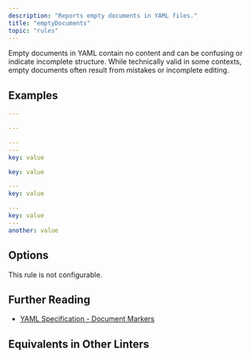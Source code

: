 ```yaml
---
description: "Reports empty documents in YAML files."
title: "emptyDocuments"
topic: "rules"
---
```



<RuleSummary plugin="yml" rule="emptyDocuments" />

Empty documents in YAML contain no content and can be confusing or indicate incomplete structure.
While technically valid in some contexts, empty documents often result from mistakes or incomplete editing.

## Examples

<Tabs>
<TabItem label="❌ Incorrect">

```yml
---
```

```yml
---
```

```yml
---
---
key: value
```

</TabItem>
<TabItem label="✅ Correct">

```yml
key: value
```

```yml
---
key: value
```

```yml
---
key: value
---
another: value
```

</TabItem>
</Tabs>

## Options

This rule is not configurable.

## Further Reading

- [YAML Specification - Document Markers](https://yaml.org/spec/1.2.2/#22-structures)

## Equivalents in Other Linters

<RuleEquivalents pluginId="yml" ruleId="emptyDocuments" />
